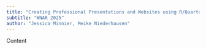 ```yaml
---
title: "Creating Professional Presentations and Websites using R/Quarto"
subtitle: "WNAR 2025"
author: "Jessica Minnier, Meike Niederhausen"
---
```


Content